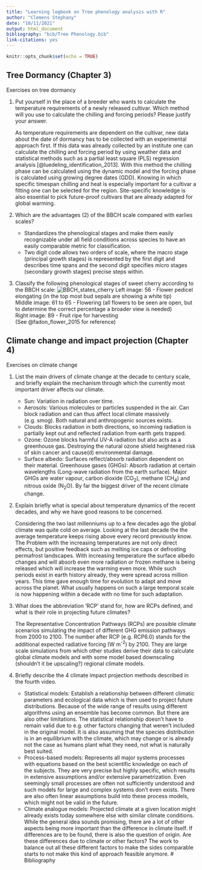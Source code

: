 ```yaml
---
title: "Learning logbook on Tree phenology analysis with R"
author: "Clemens Stephany"
date: "10/11/2021"
output: html_document
bibliography: "bib/Tree Phenology.bib"
link-citations: yes
---
```


```r
knitr::opts_chunk$set(echo = TRUE)
```

## Tree Dormancy (Chapter 3)
Exercises on tree dormancy

1. Put yourself in the place of a breeder who wants to calculate the temperature requirements of a newly released cultivar. Which method will you use to calculate the chilling and forcing periods? Please justify your answer.<p><p>
As temperature requirements are dependent on the cultivar, new data about the date of dormancy has to be collected with an experimental approach first. If this data was already collected by an institute one can calculate the chilling and forcing period by using weather data and statistical methods such as a partial least square (PLS) regression analysis [@luedeling_identification_2013]. With this method the chilling phase can be calculated using the dynamic model and the forcing phase is calculated using growing degree dates (GDD). Knowing in which specific timespan chilling and heat is especially important for a cultivar a fitting one can be selected for the region. Site-specific knowledge is also essential to pick future-proof cultivars that are already adapted for global warming.<p>

2. Which are the advantages (2) of the BBCH scale compared with earlies scales? <p>
   * Standardizes the phenological stages and make them easily recognizable under all field conditions across species to have an easily comparable metric for classification.
   * Two digit code allows two orders of scale, where the macro stage (principal growth stages) is represented by the first digit and describes time spans and the second digit specifies micro stages (secondary growth stages) precise steps within.
<p>

3. Classify the following phenological stages of sweet cherry according to the BBCH scale:
![BBCH_states_cherry](http://inresgb-lehre.iaas.uni-bonn.de/chillR_book/pictures/pheno_stages.png)
Left image: 56 - Flower pedicel elongating (in the top most bud sepals are showing a white tip)<br>
Middle image: 61 to 65 - Flowering (all flowers to be seen are open, but to determine the correct percentage a broader view is needed)<br>
Right image: 89 - Fruit ripe for harvesting<br>
(See @fadon_flower_2015 for reference)
<p>

## Climate change and impact projection (Chapter 4)
Exercises on climate change<p>

1. List the main drivers of climate change at the decade to century scale, and briefly explain the mechanism through which the currently most important driver affects our climate. <p><p>
   * Sun: Variation in radiation over time.
   * Aerosols: Various molecules or particles suspended in the air. Can block radiation and can thus affect local climate massively (e.g. smog). Both natural and anthropogenic sources exists.
   * Clouds: Blocks radiation in both directions, so incoming radiation is partially kept out and reflected radiation from earth gets trapped.
   * Ozone: Ozone blocks harmful UV-A radiation but also acts as a greenhouse gas. Destroying the natural ozone shield heightened risk of skin cancer and cause(d) environmental damage.
   * Surface albedo: Surfaces reflect/absorb radiation dependent on their material.
   Greenhouse gases (GHGs): Absorb radiation at certain wavelengths (Long-wave radiation from the earth surface). Major GHGs are water vapour, carbon dioxide (CO~2~), methane (CH~4~) and nitrous oxide (N~2~O). By far the biggest driver of the recent climate change.<p>
2. Explain briefly what is special about temperature dynamics of the recent decades, and why we have good reasons to be concerned.<p><p>
Considering the two last millenniums up to a few decades ago the global climate was quite cold on average. Looking at the last decade the the average temperature keeps rising above every record previously know. The Problem with the increasing temperatures are not only direct effects, but positive feedback such as melting ice caps or defrosting permafrost landscapes. With increasing temperature the surface albedo changes and will absorb even more radiation or frozen methane is being released which will increase the warming even more. While such periods exist in earth history already, they were spread across million years. This time gave enough time for evolution to adapt and move across the planet. What usually happens on such a large temporal scale is now happening within a decade with no time for such adaptation.
3. What does the abbreviation ‘RCP’ stand for, how are RCPs defined, and what is their role in projecting future climates? <p><p>
The Representative Concentration Pathways (RCPs) are possible climate scenarios simulating the impact of different GHG emission pathways from 2000 to 2100. The number after RCP (e.g. RCP6.0) stands for the additional expected radiative forcing (W m^-2^) by 2100. They are large scale simulations from which other studies derive their data to calculate global climate models and with some model based downscaling (shouldn't it be upscaling?) regional climate models.
4. Briefly describe the 4 climate impact projection methods described in the fourth video. <p>
   * Statistical models: Establish a relationship between different climatic parameters and ecological data which is then used to project future distributions. Because of the wide range of results using different algorithms using an ensemble has become common. But there are also other limitations. The statistical relationship doesn't have to remain valid due to e.g. other factors changing that weren't included in the original model. It is also assuming that the species distribution is in an equilibrium with the climate, which may change or is already not the case as humans plant what they need, not what is naturally best suited.
   * Process-based models: Represents all major systems processes with equations based on the best scientific knowledge on each of the subjects. They are very precise but highly specific, which results in extensive assumptions and/or extensive parametrization. Even seemingly small processes are often not sufficiently understood and such models for large and complex systems don't even exists. There are also often linear assumptions build into these process models, which might not be valid in the future.
   * Climate analogue models: Projected climate at a given location might already exists today somewhere else with similar climate conditions. While the general idea sounds promising, there are a lot of other aspects being more important than the difference in climate itself. If differences are to be found, there is also the question of origin. Are these differences due to climate or other factors? The work to balance out all these different factors to make the sides comparable starts to not make this kind of approach feasible anymore.
# Bibliography

